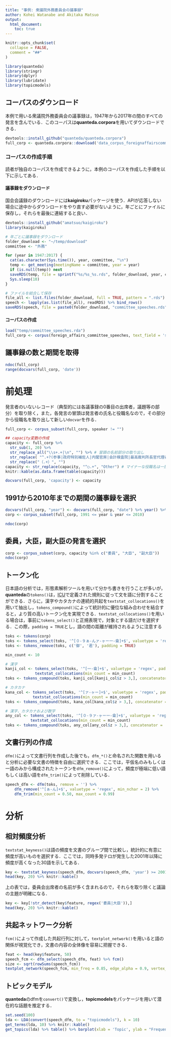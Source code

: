 ```yaml
---
title: "事例: 衆議院外務委員会の議事録"
author: Kohei Watanabe and Akitaka Matsuo
output: 
  html_document:
    toc: true
---
```


```r
knitr::opts_chunk$set(
  collapse = FALSE,
  comment = "##"
)
```

```r
library(quanteda)
library(stringr)
library(dplyr)
library(lubridate)
library(topicmodels)
```

## コーパスのダウンロード {#download}

本例で用いる衆議院外務委員会の議事録は，1947年から2017年の間のすべての発言を含んでいる．このコーパスは**quanteda.corpora**を用いてダウンロードできる．

```r
devtools::install_github("quanteda/quanteda.corpora")
full_corp <- quanteda.corpora::download('data_corpus_foreignaffairscommittee')
```

### コーパスの作成手順 {#how-to-make-corpus}

読者が独自のコーパスを作成できるように，本例のコーパスを作成した手順を以下に示してある．

#### 議事録をダウンロード {#download-speeches}

国会会議録のダウンロードには**kaigiroku**パッケージを使う．APIが応答しない場合に途中からダウンロードをやり直す必要がないように，年ごとにファイルに保存し，それらを最後に連結すると良い．

```r
devtools::install_github("amatsuo/kaigiroku")
library(kaigiroku)

# 年ごとに議事録をダウンロード
folder_download <- "~/temp/download"
committee <- "外務"

for (year in 1947:2017) {
  cat(as.character(Sys.time()), year, committee, "\n")
  temp <- get_meeting(meetingName = committee, year = year)
  if (is.null(temp)) next
  saveRDS(temp, file = sprintf("%s/%s_%s.rds", folder_download, year, committee))
  Sys.sleep(10)
}

# ファイルを結合して保存
file_all <- list.files(folder_download, full = TRUE, pattern = ".rds")
speech <- lapply(as.list(file_all), readRDS) %>% bind_rows()
saveRDS(speech, file = paste0(folder_download, "committee_speeches.rds"))
```

#### コーパスの作成 {#create-corpus}

```r
load("temp/committee_speeches.rda")
full_corp <- corpus(foreign_affairs_committee_speeches, text_field = 'speech')

```

## 議事録の数と期間を取得 {#number-of-speeches}

```r
ndoc(full_corp)
range(docvars(full_corp, 'date'))
```

# 前処理 {#pre-processing}

発言者のいないレコード（典型的には各議事録の0番目の出席者，議題等の部分）を取り除く，また，各発言の冒頭は発言者の氏名と役職名なので，その部分から役職名を取り出して新しい`docvar`を作る．

```r
full_corp <- corpus_subset(full_corp, speaker != "")

## capacity変数の作成
capacity <- full_corp %>%
  str_sub(1, 20) %>%
  str_replace_all("\\s+.+|\n", "") %>% # 冒頭の名前部分の取り出し
  str_replace( "^.+?(参事|政府特別補佐人|内閣官房|会計検査院|最高裁判所長官代理者|主査|議員|副?大臣|副?議長|委員|参考人|分科員|公述人|君(（.+）)?$)", "\\1") %>% # 冒頭の○から，名前部分までを消去
  str_replace("（.+）", "")
capacity <- str_replace(capacity, "^○.+", "Other") # マイナーな役職名は一括して"Other"に
knitr::kable(as.data.frame(table(capacity)))

docvars(full_corp, 'capacity') <- capacity
```

## 1991から2010年までの期間の議事録を選択 {#select-speeches-1991-2010}

```r
docvars(full_corp, "year") <- docvars(full_corp, "date") %>% year() %>% as.numeric()
corp <- corpus_subset(full_corp, 1991 <= year & year <= 2010)

ndoc(corp)
```

## 委員，大臣，副大臣の発言を選択 {#select-speeches-ministers}

```r
corp <- corpus_subset(corp, capacity %in% c("委員", "大臣", "副大臣"))
ndoc(corp)
```


## トークン化 {#tokenization}

日本語の分析では，形態素解析ツールを用いて分かち書きを行うことが多いが，**quanteda**の`tokens()`は，[ICU](http://site.icu-project.org/)で定義された規則に従って文を語に分割することができる．さらに，漢字やカタカナの連続的共起を`textstat_collocations()`を用いて抽出し，`tokens_compound()`によって統計的に優位な組み合わせを結合すると，より質の高いトークン化を実現できる．`textstat_collocations()`を用いる場合は，事前に`tokens_select()`と正規表現で，対象とする語だけを選択する．この際，`padding = TRUE`とし，語の間の距離が維持されるように注意する

```r
toks <- tokens(corp)
toks <- tokens_select(toks, '^[０-９ぁ-んァ-ヶー一-龠]+$', valuetype = 'regex', padding = TRUE)
toks <- tokens_remove(toks, c('御', '君'), padding = TRUE)

min_count <- 10

# 漢字
kanji_col <- tokens_select(toks, '^[一-龠]+$', valuetype = 'regex', padding = TRUE) %>% 
             textstat_collocations(min_count = min_count)
toks <- tokens_compound(toks, kanji_col[kanji_col$z > 3,], concatenator = '')

# カタカナ
kana_col <- tokens_select(toks, '^[ァ-ヶー]+$', valuetype = 'regex', padding = TRUE) %>% 
            textstat_collocations(min_count = min_count)
toks <- tokens_compound(toks, kana_col[kana_col$z > 3,], concatenator = '')

# 漢字，カタカナおよび数字
any_col <- tokens_select(toks, '^[０-９ァ-ヶー一-龠]+$', valuetype = 'regex', padding = TRUE) %>% 
           textstat_collocations(min_count = min_count)
toks <- tokens_compound(toks, any_col[any_col$z > 3,], concatenator = '')
```

## 文書行列の作成 {#create-dfm}

`dfm()`によって文書行列を作成した後でも，`dfm_*()`と命名された関数を用いると分析に必要な文書の特徴を自由に選択できる．ここでは，平仮名のみもしくは一語のみから構成されたトークンを`dfm_remove()`によって，頻度が極端に低い語もしくは高い語を`dfm_trim()`によって削除している．

```r
speech_dfm <- dfm(toks, remove = '') %>% 
    dfm_remove('^[ぁ-ん]+$', valuetype = 'regex', min_nchar = 2) %>% 
    dfm_trim(min_count = 0.50, max_count = 0.99)
```

# 分析 {#analysis}

## 相対頻度分析 {#keyness}

`textstat_keyness()`は語の頻度を文書のグループ間で比較し，統計的に有意に頻度が高いものを選択する．ここでは，同時多発テロが発生した2001年以降に頻度が高くなった30語を示してある．

```r
key <- textstat_keyness(speech_dfm, docvars(speech_dfm, 'year') >= 2001)
head(key, 20) %>% knitr::kable()
```

上の表では，委員会出席者の名前が多く含まれるので，それらを取り除くと議論の主題が明確になる．

```r
key <- key[!str_detect(key$feature, regex('委員|大臣')),]
head(key, 20) %>% knitr::kable()
```


## 共起ネットワーク分析 {#network}

`fcm()`によって作成した共起行列に対して，`textplot_network()`を用いると語の関係が視覚化でき，文書の内容の全体像を容易に把握できる．

```r
feat <- head(key$feature, 50)
speech_fcm <- dfm_select(speech_dfm, feat) %>% fcm()
size <- sqrt(rowSums(speech_fcm))
textplot_network(speech_fcm, min_freq = 0.85, edge_alpha = 0.9, vertex_size = size / max(size) * 3)
```

## トピックモデル {#topicmodel}

**quanteda**のdfmを`convert()`で変換し，**topicmodels**をパッケージを用いて潜在的な話題を推定する．

```r
set.seed(100)
lda <- LDA(convert(speech_dfm, to = "topicmodels"), k = 10)
get_terms(lda, 10) %>% knitr::kable()
get_topics(lda) %>% table() %>% barplot(xlab = 'Topic', ylab = "Frequency") 
```
